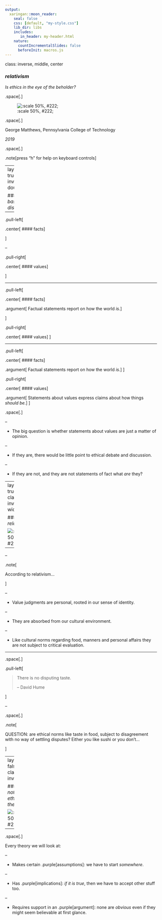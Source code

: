 ```yaml
---
output:
  xaringan::moon_reader:
    seal: false
    css: [default, "my-style.css"]
    lib_dir: libs
    includes:
       in_header: my-header.html
    nature:
      countIncrementalSlides: false
      beforeInit: macros.js
---
```

class: inverse, middle, center

### *relativism*

*Is ethics in the eye of the beholder?*

.space[.]

![:scale 50%, #222;](img/04/noiresur-01-sushi.jpg)

.space[.]

George Matthews, Pennsylvania College of Technology

*2019*

.space[.]

.note[press "h" for help on keyboard controls]

---
layout: true
class: inverse double

### *a basic distinction*

---

.pull-left[

.center[
#### facts
]

]

--

.pull-right[

.center[
#### values
]

]

---

.pull-left[

.center[
#### facts
]

.argument[
Factual statements report on how the world *is.*
]

]

.pull-right[

.center[
#### values
]
]

---

.pull-left[

.center[
#### facts
]

.argument[
Factual statements report on how the world *is.*
]
]

.pull-right[

.center[
#### values
]

.argument[
Statements about values express claims about how things *should be.*
]
]

.space[.]

--

- The big question is whether statements about values are just a matter of opinion.

--

- If they are, there would be little point to ethical debate and discussion.

--

- If they are not, and they are not statements of fact what *are* they?

---
layout: true
class: inverse wide

### *relativism*

![:scale 50%, #222;](img/04/sushi-prafalarcomomarcos.jpg)

---

--

.note[

According to relativism...

]

--

- Value judgments are personal, rooted in our sense of identity.

--

- They are absorbed from our cultural environment.

--

- Like cultural norms regarding food, manners and personal affairs they are not subject to critical evaluation.

---

.space[.]

.pull-left[

> There is no disputing taste.
>
> -- David Hume

]

--

.space[.]

.note[

QUESTION: are ethical norms like taste in food, subject to disagreement with no way of settling disputes? Either you like sushi or you don't... 

]

---
layout: false
class: inverse

### *a note on ethical theories*

![:scale 50%, #222;](img/04/sushi-2-sfbistrodubai.jpg)

--

.space[.]

Every theory we will look at:

--

- Makes certain .purple[assumptions]: we have to start *somewhere*.

--

- Has .purple[implications]: *if it is true*, then we have to accept other stuff too.

--

- Requires support in an .purple[argument]: none are *obvious* even if they might seem believable at first glance.











